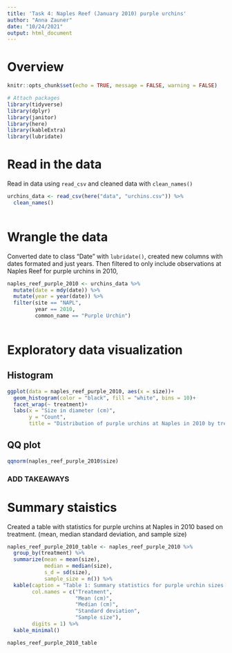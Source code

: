 ```yaml
---
title: 'Task 4: Naples Reef (January 2010) purple urchins'
author: "Anna Zauner"
date: "10/24/2021"
output: html_document
---
```


# Overview 


```r
knitr::opts_chunk$set(echo = TRUE, message = FALSE, warning = FALSE)

# Attach packages
library(tidyverse)
library(dplyr)
library(janitor)
library(here)
library(kableExtra)
library(lubridate)

```

# Read in the data

Read in data using `read_csv` and cleaned data with `clean_names()`

```r
urchins_data <- read_csv(here("data", "urchins.csv")) %>% 
  clean_names()
  
```
# Wrangle the data

Converted date to class "Date" with `lubridate()`, created new columns with dates formated and just years. Then filtered to only include observations at Naples Reef for purple urchins in 2010,

```r
naples_reef_purple_2010 <- urchins_data %>% 
  mutate(date = mdy(date)) %>% 
  mutate(year = year(date)) %>% 
  filter(site == "NAPL", 
         year == 2010, 
         common_name == "Purple Urchin") 
  
```

# Exploratory data visualization

## Histogram

```r
ggplot(data = naples_reef_purple_2010, aes(x = size))+
  geom_histogram(color = "black", fill = "white", bins = 10)+
  facet_wrap(~ treatment)+
  labs(x = "Size in diameter (cm)",
       y = "Count",
       title = "Distribution of purple urchins at Naples in 2010 by treatment (ZAUNER)")

```


## QQ plot

```r
qqnorm(naples_reef_purple_2010$size)
```

### ADD TAKEAWAYS

# Summary staistics

Created a table with statistics for purple urchins at Naples in 2010 based on treatment. (mean, median standard deviation, and sample size)

```r

naples_reef_purple_2010_table <- naples_reef_purple_2010 %>% 
  group_by(treatment) %>% 
  summarize(mean = mean(size),
            median = median(size),
            s_d = sd(size),
            sample_size = n()) %>% 
  kable(caption = "Table 1: Summary statistics for purple urchin sizes (cm) at Naples in 2010",
        col.names = c("Treatment",
                      "Mean (cm)",
                      "Median (cm)",
                      "Standard deviation",
                      "Sample size"),
        digits = 1) %>% 
  kable_minimal()

naples_reef_purple_2010_table
```

